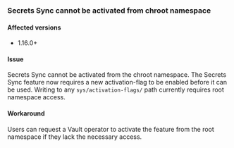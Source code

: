 ### Secrets Sync cannot be activated from chroot namespace

#### Affected versions

- 1.16.0+

#### Issue

Secrets Sync cannot be activated from the chroot namespace. The Secrets Sync feature
now requires a new activation-flag to be enabled before it can be used. Writing to
any `sys/activation-flags/` path currently requires root namespace access.

#### Workaround
Users can request a Vault operator to activate the feature from the root namespace
if they lack the necessary access.
